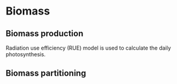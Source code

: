 # Biomass {#cha:biomass}



## Biomass production

Radiation use efficiency (RUE) model is used to calculate the daily photosynthesis. 

## Biomass partitioning

